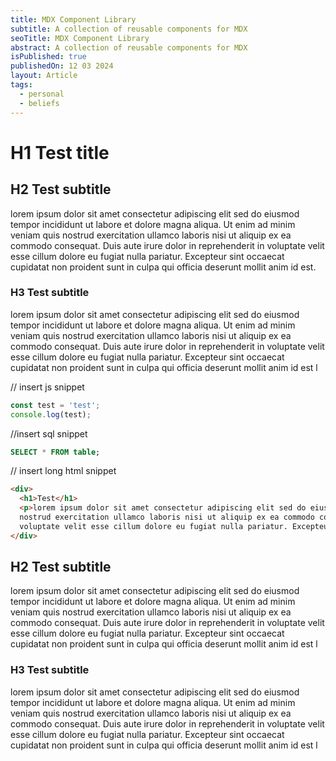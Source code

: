 ```yaml
---
title: MDX Component Library
subtitle: A collection of reusable components for MDX
seoTitle: MDX Component Library
abstract: A collection of reusable components for MDX
isPublished: true
publishedOn: 12 03 2024
layout: Article
tags:
  - personal
  - beliefs
---
```


# H1 Test title

## H2 Test subtitle

lorem ipsum dolor sit amet consectetur adipiscing elit sed do eiusmod tempor incididunt ut labore et dolore magna aliqua. Ut enim ad minim veniam quis 
nostrud exercitation ullamco laboris nisi ut aliquip ex ea commodo consequat. Duis aute irure dolor in reprehenderit in
voluptate velit esse cillum dolore eu fugiat nulla pariatur. Excepteur sint occaecat cupidatat non proident sunt in culpa qui officia deserunt mollit anim id est.

### H3 Test subtitle

lorem ipsum dolor sit amet consectetur adipiscing elit sed do eiusmod tempor incididunt ut labore et dolore magna aliqua. Ut enim ad minim veniam quis 
nostrud exercitation ullamco laboris nisi ut aliquip ex ea commodo consequat. Duis aute irure dolor in reprehenderit in
voluptate velit esse cillum dolore eu fugiat nulla pariatur. Excepteur sint occaecat cupidatat non proident sunt in culpa qui officia deserunt mollit anim id est l

// insert js snippet
```js
const test = 'test';
console.log(test);
```

//insert sql snippet
```sql
SELECT * FROM table;
```
// insert long html snippet
```html
<div>
  <h1>Test</h1>
  <p>lorem ipsum dolor sit amet consectetur adipiscing elit sed do eiusmod tempor incididunt ut labore et dolore magna aliqua. Ut enim ad minim veniam quis 
  nostrud exercitation ullamco laboris nisi ut aliquip ex ea commodo consequat. Duis aute irure dolor in reprehenderit in
  voluptate velit esse cillum dolore eu fugiat nulla pariatur. Excepteur sint occaecat cupidatat non proident sunt in culpa qui officia deserunt mollit anim id est l</p>
</div>
```

## H2 Test subtitle

lorem ipsum dolor sit amet consectetur adipiscing elit sed do eiusmod tempor incididunt ut labore et dolore magna aliqua. Ut enim ad minim veniam quis 
nostrud exercitation ullamco laboris nisi ut aliquip ex ea commodo consequat. Duis aute irure dolor in reprehenderit in
voluptate velit esse cillum dolore eu fugiat nulla pariatur. Excepteur sint occaecat cupidatat non proident sunt in culpa qui officia deserunt mollit anim id est l

### H3 Test subtitle

lorem ipsum dolor sit amet consectetur adipiscing elit sed do eiusmod tempor incididunt ut labore et dolore magna aliqua. Ut enim ad minim veniam quis 
nostrud exercitation ullamco laboris nisi ut aliquip ex ea commodo consequat. Duis aute irure dolor in reprehenderit in
voluptate velit esse cillum dolore eu fugiat nulla pariatur. Excepteur sint occaecat cupidatat non proident sunt in culpa qui officia deserunt mollit anim id est l


